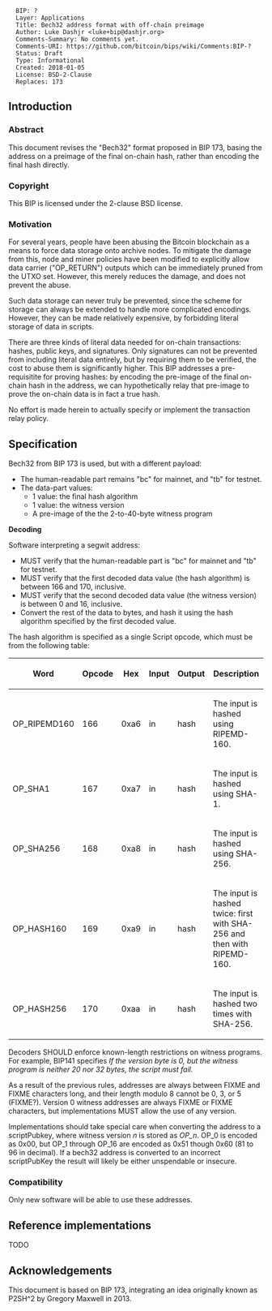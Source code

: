 <pre>
  BIP: ?
  Layer: Applications
  Title: Bech32 address format with off-chain preimage
  Author: Luke Dashjr <luke+bip@dashjr.org>
  Comments-Summary: No comments yet.
  Comments-URI: https://github.com/bitcoin/bips/wiki/Comments:BIP-?
  Status: Draft
  Type: Informational
  Created: 2018-01-05
  License: BSD-2-Clause
  Replaces: 173
</pre>

==Introduction==

===Abstract===

This document revises the "Bech32" format proposed in BIP 173, basing the address on a preimage of the final on-chain hash, rather than encoding the final hash directly.

===Copyright===

This BIP is licensed under the 2-clause BSD license.

===Motivation===

For several years, people have been abusing the Bitcoin blockchain as a means to force data storage onto archive nodes.
To mitigate the damage from this, node and miner policies have been modified to explicitly allow data carrier ("OP_RETURN") outputs which can be immediately pruned from the UTXO set.
However, this merely reduces the damage, and does not prevent the abuse.

Such data storage can never truly be prevented, since the scheme for storage can always be extended to handle more complicated encodings.
However, they can be made relatively expensive, by forbidding literal storage of data in scripts.

There are three kinds of literal data needed for on-chain transactions: hashes, public keys, and signatures.
Only signatures can not be prevented from including literal data entirely, but by requiring them to be verified, the cost to abuse them is significantly higher.
This BIP addresses a pre-requisitite for proving hashes: by encoding the pre-image of the final on-chain hash in the address, we can hypothetically relay that pre-image to prove the on-chain data is in fact a true hash.

No effort is made herein to actually specify or implement the transaction relay policy.

==Specification==

Bech32 from BIP 173 is used, but with a different payload:

* The human-readable part remains "bc" for mainnet, and "tb" for testnet.
* The data-part values:
** 1 value: the final hash algorithm
** 1 value: the witness version
** A pre-image of the the 2-to-40-byte witness program

'''Decoding'''

Software interpreting a segwit address:
* MUST verify that the human-readable part is "bc" for mainnet and "tb" for testnet.
* MUST verify that the first decoded data value (the hash algorithm) is between 166 and 170, inclusive.
* MUST verify that the second decoded data value (the witness version) is between 0 and 16, inclusive.
* Convert the rest of the data to bytes, and hash it using the hash algorithm specified by the first decoded value.

The hash algorithm is specified as a single Script opcode, which must be from the following table:

{| class="wikitable"
|-
!Word
!Opcode
!Hex
!Input
!Output
!Description
|-
|OP_RIPEMD160
|166
|0xa6
|in
|hash
|The input is hashed using RIPEMD-160.
|-
|OP_SHA1
|167
|0xa7
|in
|hash
|The input is hashed using SHA-1.
|-
|OP_SHA256
|168
|0xa8
|in
|hash
|The input is hashed using SHA-256.
|-
|OP_HASH160
|169
|0xa9
|in
|hash
|The input is hashed twice: first with SHA-256 and then with RIPEMD-160.
|-
|OP_HASH256
|170
|0xaa
|in
|hash
|The input is hashed two times with SHA-256.
|}

Decoders SHOULD enforce known-length restrictions on witness programs.
For example, BIP141 specifies ''If the version byte is 0, but the witness
program is neither 20 nor 32 bytes, the script must fail.''

As a result of the previous rules, addresses are always between FIXME and FIXME characters long, and their length modulo 8 cannot be 0, 3, or 5 (FIXME?).
Version 0 witness addresses are always FIXME or FIXME characters, but implementations MUST allow the use of any version.

Implementations should take special care when converting the address to a
scriptPubkey, where witness version ''n'' is stored as ''OP_n''. OP_0 is
encoded as 0x00, but OP_1 through OP_16 are encoded as 0x51 though 0x60
(81 to 96 in decimal). If a bech32 address is converted to an incorrect
scriptPubKey the result will likely be either unspendable or insecure.

===Compatibility===

Only new software will be able to use these addresses.

==Reference implementations==

TODO

==Acknowledgements==

This document is based on BIP 173, integrating an idea originally known as P2SH^2 by Gregory Maxwell in 2013.
